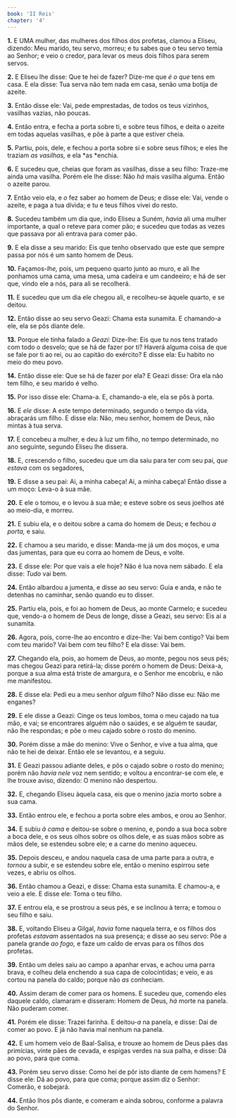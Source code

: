 ```yaml
---
book: 'II Reis'
chapter: '4'
---
```


**1.** E UMA mulher, das mulheres dos filhos dos profetas, clamou a Eliseu, dizendo: Meu marido, teu servo, morreu; e tu sabes que o teu servo temia ao Senhor; e veio o credor, para levar os meus dois filhos para serem servos.

**2.** E Eliseu lhe disse: Que te hei de fazer? Dize-me que *é o que* tens em casa. E ela disse: Tua serva não tem nada em casa, senão uma botija de azeite.

**3.** Então disse ele: Vai, pede emprestadas, de todos os teus vizinhos, vasilhas vazias, não poucas.

**4.** Então entra, e fecha a porta sobre ti, e sobre teus filhos, e deita o azeite em todas aquelas vasilhas, e põe à parte a que estiver cheia.

**5.** Partiu, pois, dele, e fechou a porta sobre si e sobre seus filhos; e eles lhe traziam *as vasilhas,* e ela *as *enchia.

**6.** E sucedeu que, cheias que foram as vasilhas, disse a seu filho: Traze-me ainda uma vasilha. Porém ele lhe disse: Não *há* mais vasilha alguma. Então o azeite parou.

**7.** Então veio ela, e *o* fez saber ao homem de Deus; e disse ele: Vai, vende o azeite, e paga a tua dívida; e tu e teus filhos vivei do resto.

**8.** Sucedeu também um dia que, indo Eliseu a Suném, *havia* ali uma mulher importante, a qual o reteve para comer pão; e sucedeu que todas as vezes que passava por ali entrava para comer pão.

**9.** E ela disse a seu marido: Eis que tenho observado que este que sempre passa por nós é um santo homem de Deus.

**10.** Façamos-*lhe,* pois, um pequeno quarto junto ao muro, e ali lhe ponhamos uma cama, uma mesa, uma cadeira e um candeeiro; e há de ser que, vindo ele a nós, para ali se recolherá.

**11.** E sucedeu que um dia ele chegou ali, e recolheu-se àquele quarto, e se deitou.

**12.** Então disse ao seu servo Geazi: Chama esta sunamita. E chamando-a ele, ela se pôs diante dele.

**13.** Porque ele tinha falado a *Geazi:* Dize-lhe: Eis que tu nos tens tratado com todo o desvelo; que se há de fazer por ti? Haverá alguma coisa de que se fale por ti ao rei, ou ao capitão do exército? E disse ela: Eu habito no meio do meu povo.

**14.** Então disse ele: Que se há de fazer por ela? E Geazi disse: Ora ela não tem filho, e seu marido é velho.

**15.** Por isso disse ele: Chama-a. E, chamando-a ele, ela se pôs à porta.

**16.** E *ele* disse: A este tempo determinado, segundo o tempo da vida, abraçarás um filho. E disse ela: Não, meu senhor, homem de Deus, não mintas à tua serva.

**17.** E concebeu a mulher, e deu à luz um filho, no tempo determinado, no ano seguinte, segundo Eliseu lhe dissera.

**18.** E, crescendo o filho, sucedeu que um dia saiu para ter com seu pai, *que estava* com os segadores,

**19.** E disse a seu pai: Ai, a minha cabeça! Ai, a minha cabeça! Então disse a um moço: Leva-o à sua mãe.

**20.** E ele o tomou, e o levou à sua mãe; e esteve sobre os seus joelhos até ao meio-dia, e morreu.

**21.** E subiu ela, e o deitou sobre a cama do homem de Deus; e fechou *a porta,* e saiu.

**22.** E chamou a seu marido, e disse: Manda-me já um dos moços, e uma das jumentas, para que eu corra ao homem de Deus, e volte.

**23.** E disse ele: Por que vais a ele hoje? Não é lua nova nem sábado. E ela disse: *Tudo* vai bem.

**24.** Então albardou a jumenta, e disse ao seu servo: Guia e anda, e não te detenhas no caminhar, senão quando eu to disser.

**25.** Partiu ela, pois, e foi ao homem de Deus, ao monte Carmelo; e sucedeu que, vendo-a o homem de Deus de longe, disse a Geazi, seu servo: Eis aí a sunamita.

**26.** Agora, pois, corre-lhe ao encontro e dize-lhe: Vai bem contigo? Vai bem com teu marido? Vai bem com teu filho? E ela disse: Vai bem.

**27.** Chegando ela, pois, ao homem de Deus, ao monte, pegou nos seus pés; mas chegou Geazi para retirá-la; disse porém o homem de Deus: Deixa-a, porque a sua alma está triste de amargura, e o Senhor me encobriu, e não me manifestou.

**28.** E disse ela: Pedi eu a meu senhor *algum* filho? Não disse eu: Não me enganes?

**29.** E ele disse a Geazi: Cinge os teus lombos, toma o meu cajado na tua mão, e vai; se encontrares alguém não o saúdes, e se alguém te saudar, não lhe respondas; e põe o meu cajado sobre o rosto do menino.

**30.** Porém disse a mãe do menino: Vive o Senhor, e vive a tua alma, que não te hei de deixar. Então ele se levantou, e a seguiu.

**31.** E Geazi passou adiante deles, e pôs o cajado sobre o rosto do menino; porém não *havia nele* voz nem sentido; e voltou a encontrar-se com ele, e lhe trouxe aviso, dizendo: O menino não despertou.

**32.** E, chegando Eliseu àquela casa, eis que o menino jazia morto sobre a sua cama.

**33.** Então entrou ele, e fechou a porta sobre eles ambos, e orou ao Senhor.

**34.** E subiu *à cama* e deitou-se sobre o menino, e, pondo a sua boca sobre a boca dele, e os seus olhos sobre os olhos dele, e as suas mãos sobre as mãos dele, se estendeu sobre ele; e a carne do menino aqueceu.

**35.** Depois desceu, e andou naquela casa de uma parte para a outra, e *tornou* a subir, e se estendeu sobre ele, então o menino espirrou sete vezes, e abriu os olhos.

**36.** Então chamou a Geazi, e disse: Chama esta sunamita. E chamou-a, e veio a ele. E disse ele: Toma o teu filho.

**37.** E entrou ela, e se prostrou a seus pés, e se inclinou à terra; e tomou o seu filho e saiu.

**38.** E, voltando Eliseu a Gilgal, *havia* fome naquela terra, e os filhos dos profetas *estavam* assentados na sua presença; e disse ao seu servo: Põe a panela grande *ao fogo,* e faze um caldo de ervas para os filhos dos profetas.

**39.** Então um deles saiu ao campo a apanhar ervas, e achou uma parra brava, e colheu dela enchendo a sua capa de colocíntidas; e veio, e as cortou na panela do caldo; porque não *as* conheciam.

**40.** Assim deram de comer para os homens. E sucedeu que, comendo eles daquele caldo, clamaram e disseram: Homem de Deus, *há* morte na panela. Não puderam comer.

**41.** Porém ele disse: Trazei farinha. E deitou-*a* na panela, e disse: Dai de comer ao povo. E já não havia mal nenhum na panela.

**42.** E um homem veio de Baal-Salisa, e trouxe ao homem de Deus pães das primícias, vinte pães de cevada, e espigas verdes na sua palha, e disse: Dá ao povo, para que coma.

**43.** Porém seu servo disse: Como hei de pôr isto diante de cem homens? E disse ele: Dá ao povo, para que coma; porque assim diz o Senhor: Comerão, e sobejará.

**44.** Então lhos pôs diante, e comeram e ainda sobrou, conforme a palavra do Senhor.